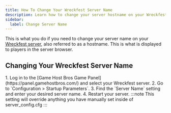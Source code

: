 ```yaml
---
title: How To Change Your Wreckfest Server Name
description: Learn how to change your server hostname on your Wreckfest server.
sidebar:
  label: Change Server Name
---
```


This is what you do if you need to change your server name on your [Wreckfest server](https://www.gamehostbros.com/wreckfest-server-hosting/), also referred to as a hostname. This is what is displayed to players in the server browser.

## Changing Your Wreckfest Server Name

<Steps>
1. Log in to the [Game Host Bros Game Panel](https://panel.gamehostbros.com/) and select your Wreckfest server.
2. Go to `Configuration > Startup Parameters`.
3. Find the `Server Name` setting and enter your desired server name.
4. Restart your server.
</Steps>
:::note
This setting will override anything you have manually set inside of server_config.cfg
:::